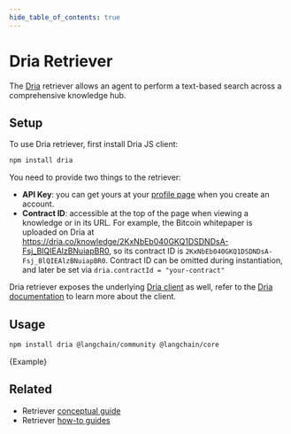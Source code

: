 ```yaml
---
hide_table_of_contents: true
---
```


# Dria Retriever

The [Dria](https://dria.co/profile) retriever allows an agent to perform a text-based search across a comprehensive knowledge hub.

## Setup

To use Dria retriever, first install Dria JS client:

```bash npm2yarn
npm install dria
```

You need to provide two things to the retriever:

- **API Key**: you can get yours at your [profile page](https://dria.co/profile) when you create an account.
- **Contract ID**: accessible at the top of the page when viewing a knowledge or in its URL.
  For example, the Bitcoin whitepaper is uploaded on Dria at https://dria.co/knowledge/2KxNbEb040GKQ1DSDNDsA-Fsj_BlQIEAlzBNuiapBR0, so its contract ID is `2KxNbEb040GKQ1DSDNDsA-Fsj_BlQIEAlzBNuiapBR0`.
  Contract ID can be omitted during instantiation, and later be set via `dria.contractId = "your-contract"`

Dria retriever exposes the underlying [Dria client](https://npmjs.com/package/dria) as well, refer to the [Dria documentation](https://github.com/firstbatchxyz/dria-js-client?tab=readme-ov-file#usage) to learn more about the client.

## Usage


<IntegrationInstallTooltip></IntegrationInstallTooltip>

```bash npm2yarn
npm install dria @langchain/community @langchain/core
```


<CodeBlock language="typescript">{Example}</CodeBlock>

## Related

- Retriever [conceptual guide](/docs/concepts/retrievers)
- Retriever [how-to guides](/docs/how_to/#retrievers)
